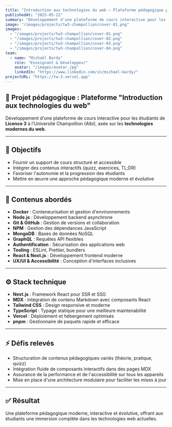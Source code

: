 ---
title: "Introduction aux technologies du web – Plateforme pédagogique pour Licence 3"
publishedAt: "2025-05-22"
summary: "Développement d'une plateforme de cours interactive pour les étudiants de Licence 3 à l'Université Champollion, axée sur les technologies modernes du web."
image: "/images/projects/tw3-champollion/cover-01.png"
images:
  - "/images/projects/tw3-champollion/cover-01.png"
  - "/images/projects/tw3-champollion/cover-02.png"
  - "/images/projects/tw3-champollion/cover-03.png"
  - "/images/projects/tw3-champollion/cover-04.png"
team:
  - name: "Michaël Bardy"
    role: "Enseignant & Développeur"
    avatar: "/images/avatar.jpg"
    linkedIn: "https://www.linkedin.com/in/michael-bardy/"
projectURL: "https://tw-3.vercel.app"
---
## 📘 Projet pédagogique : Plateforme "Introduction aux technologies du web"

Développement d'une plateforme de cours interactive pour les étudiants de **Licence 3** à l'Université Champollion (Albi), axée sur les **technologies modernes du web**.

---

## 🎯 Objectifs

* Fournir un support de cours structuré et accessible
* Intégrer des contenus interactifs (quizz, exercices, TL;DR)
* Favoriser l'autonomie et la progression des étudiants
* Mettre en œuvre une approche pédagogique moderne et évolutive

---

## 🧩 Contenus abordés

* **Docker** : Conteneurisation et gestion d'environnements
* **Node.js** : Développement backend asynchrone
* **Git & GitHub** : Gestion de versions et collaboration
* **NPM** : Gestion des dépendances JavaScript
* **MongoDB** : Bases de données NoSQL
* **GraphQL** : Requêtes API flexibles
* **Authentification** : Sécurisation des applications web
* **Tooling** : ESLint, Prettier, bundlers
* **React & Next.js** : Développement frontend moderne
* **UX/UI & Accessibilité** : Conception d'interfaces inclusives

---

## ⚙️ Stack technique

* **Next.js** : Framework React pour SSR et SSG
* **MDX** : Intégration de contenu Markdown avec composants React
* **Tailwind CSS** : Design responsive et moderne
* **TypeScript** : Typage statique pour une meilleure maintenabilité
* **Vercel** : Déploiement et hébergement optimisés
* **pnpm** : Gestionnaire de paquets rapide et efficace

---

## ⚡ Défis relevés

* Structuration de contenus pédagogiques variés (théorie, pratique, quizz)
* Intégration fluide de composants interactifs dans des pages MDX
* Assurance de la performance et de l'accessibilité sur tous les appareils
* Mise en place d'une architecture modulaire pour faciliter les mises à jour

---

## ✅ Résultat

Une plateforme pédagogique moderne, interactive et évolutive, offrant aux étudiants une immersion complète dans les technologies web actuelles.